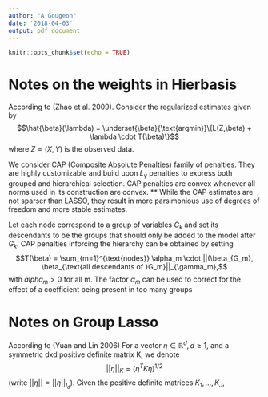 ```yaml
---
author: "A Gougeon"
date: '2018-04-03'
output: pdf_document
---
```


```r
knitr::opts_chunk$set(echo = TRUE)
```

# Notes on the weights in Hierbasis

According to (Zhao et al. 2009). 
Consider the regularized estimates given by
$$\hat{\beta}(\lambda) = \underset{\beta}{\text{argmin}}\{L(Z,\beta) + \lambda \cdot T(\beta)\}$$
where $Z=(X,Y)$ is the observed data. 

We consider CAP (Composite Absolute Penalties) family of penalties. They are highly customizable and build upon $L_\gamma$ penalties to express both grouped and hierarchical selection. CAP penalties are convex whenever all norms used in its construction are convex. ** While the CAP estimates are not sparser than LASSO, they result in more parsimonious use of degrees of freedom and more stable estimates. 

Let each node correspond to a group of variables $G_k$ and set its descendants to be the groups that should only be added to the model after $G_k$. CAP penalties inforcing the hierarchy can be obtained by setting
$$T(\beta) = \sum_{m=1}^{\text{nodes}} \alpha_m \cdot ||(\beta_{G_m}, \beta_{\text{all descendants of }G_m}||_{\gamma_m},$$
with $alpha_m > 0$ for all m. The factor $\alpha_m$ can be used to correct for the effect of a coefficient being present in too many groups 

# Notes on Group Lasso

According to (Yuan and Lin 2006)
For a vector $\eta \in \mathbb R^d, d \geq 1$, and a symmetric dxd positive definite matrix K, we denote
$$|| \eta ||_K = (\eta^TK \eta)^{1/2}$$
(write $|| \eta|| = ||\eta||_{I_d}$).
Given the positive definite matrices $K_1,...,K_J$,

